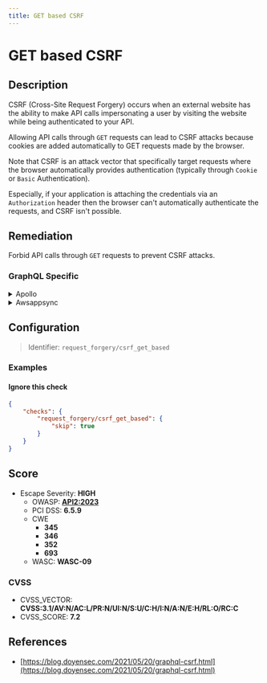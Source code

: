 ```yaml
---
title: GET based CSRF
---
```


# GET based CSRF

## Description

CSRF (Cross-Site Request Forgery) occurs when an external website has the ability to make API calls impersonating a user by visiting the website while being authenticated to your API.

Allowing API calls through `GET` requests can lead to CSRF attacks because cookies are added automatically to GET requests made by the browser.

Note that CSRF is an attack vector that specifically target requests where the browser automatically provides authentication (typically through `Cookie` or `Basic` Authentication).

Especially, if your application is attaching the credentials via an `Authorization` header then the browser can't automatically authenticate the requests, and CSRF isn't possible.


## Remediation

Forbid API calls through `GET` requests to prevent CSRF attacks.



### GraphQL Specific

<details>
    <summary>Apollo</summary>

Pass `csrfPrevention: true` to `new ApolloServer()`.

Check out the the [CSRF prevention documentation](https://www.apollographql.com/docs/apollo-server/security/cors#preventing-cross-site-request-forgery-csrf) for the best CSRF prevention techniques.


</details>

<details>
    <summary>Awsappsync</summary>

Make sure that your API does not use Cookie-based authentication.

There are many other ways to authenticate a user with AppSync:
- API Keys
- Amazon Cognito User Pools
- OpenID Connect
- AWS Identity and Access Management (IAM)
- AWS Lamba custom authentication

[AppSync: Authorization and Authentication](https://docs.aws.amazon.com/appsync/latest/devguide/security-authz.html)

Whichever method you use, verify that authentication occurs through headers because authentication headers are not automatically added by the targeted user browser (while Cookies are).

To avoid any risk, you can block every `GET` request and allow only `POST` requests, which are immune to this attack, but it comes at a cost. (see AWS pricing for the corresponding services)

* Block GET requests with AWS API Gateway (prefered method):

Put your AppSync API behind an API Gateway.

[API Gateway Documentation](https://docs.aws.amazon.com/apigateway/latest/developerguide/welcome.html)

You can then configure the API Gateway to act as an HTTP Proxy to your AppSync endpoint and configure it to allow only POST requests.

* Block GET requests with AWS Web Application Firewall:

Add the following Web ACL rule in the AWS WAF Console to block every GET request to the API:

```json
{
  "Name": "block-get",
  "Priority": 0,
  "Statement": {
    "ByteMatchStatement": {
      "SearchString": "GET",
      "FieldToMatch": {
        "Method": {}
      },
      "TextTransformations": [
        {
          "Priority": 0,
          "Type": "NONE"
        }
      ],
      "PositionalConstraint": "EXACTLY"
    }
  },
  "Action": {
    "Block": {}
  },
  "VisibilityConfig": {
    "SampledRequestsEnabled": true,
    "CloudWatchMetricsEnabled": true,
    "MetricName": "add-headers"
  }
}
```

You can also configure it manually by using the following field values :

If:
  - Field to match = HTTP method
  - Positional constraint = Exactly matches string
  - Search string = GET

Then:
  - Block

See: [AppSync API with AWS WAF](https://docs.aws.amazon.com/appsync/latest/devguide/WAF-Integration.html).

To learn more on AWS WAF, see: [AWS WAF](https://docs.aws.amazon.com/waf/latest/developerguide/waf-chapter.html).


</details>

## Configuration

> Identifier: `request_forgery/csrf_get_based`



### Examples



#### Ignore this check

```json
{
    "checks": {
        "request_forgery/csrf_get_based": {
            "skip": true
        }
    }
}
```




## Score

- Escape Severity: **<span className="high-severity">HIGH</span>**
  - OWASP: **[API2:2023](https://github.com/OWASP/API-Security/blob/master/editions/2023/en/0xa2-broken-authentication.md)**
  - PCI DSS: **6.5.9**
  - CWE
    - **345**
    - **346**
    - **352**
    - **693**
  - WASC: **WASC-09**
  
  

### CVSS

- CVSS_VECTOR: **CVSS:3.1/AV:N/AC:L/PR:N/UI:N/S:U/C:H/I:N/A:N/E:H/RL:O/RC:C**
- CVSS_SCORE: **7.2**

## References

- [https://blog.doyensec.com/2021/05/20/graphql-csrf.html](https://blog.doyensec.com/2021/05/20/graphql-csrf.html)
  